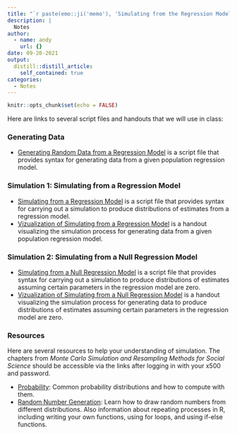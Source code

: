 ```yaml
---
title: "`r paste(emo::ji('memo'), 'Simulating from the Regression Model')`"
description: |
  Notes
author:
  - name: andy
    url: {}
date: 09-20-2021
output:
  distill::distill_article:
    self_contained: true
categories:
  - Notes
---
```



```r
knitr::opts_chunk$set(echo = FALSE)
```

Here are links to several script files and handouts that we will use in class:

### Generating Data

- [Generating Random Data from a Regression Model](../../scripts/f21-03-generate-random-data.R) is a script file that provides syntax for generating data from a given population regression model.


### Simulation 1: Simulating from a Regression Model

- [Simulating from a Regression Model](../../scripts/f21-04-simulating-from-the-regression-model.R) is a script file that provides syntax for carrying out a simulation to produce distributions of estimates from a regression model.
- [Vizualization of Simulating from a Regression Model](../../handouts/thought-experiment-01.pdf) is a handout visualizing the simulation process for generating data from a given population regression model.

### Simulation 2: Simulating from a Null Regression Model

- [Simulating from a Null Regression Model](../../scripts/f21-05-simulating-from-the-null-regression-model.R) is a script file that provides syntax for carrying out a simulation to produce distributions of estimates assuming certain parameters in the regression model are zero.
- [Vizualization of Simulating from a Null Regression Model](../../handouts/thought-experiment-02.pdf) is a handout visualizing the simulation process for generating data to produce distributions of estimates assuming certain parameters in the regression model are zero.

### Resources

Here are several resources to help your understanding of simulation. The chapters from *Monte Carlo Simulation and Resampling Methods for Social Science* should be accessible via the links after logging in with your x500 and password. 

- [Probability](https://dx-doi-org.ezp2.lib.umn.edu/10.4135/9781483319605.n2): Common probability distributions and how to compute with them.
- [Random Number Generation](https://dx-doi-org.ezp2.lib.umn.edu/10.4135/9781483319605.n4): Learn how to draw random numbers from different distributions. Also information about repeating processes in R, including writing your own functions, using for loops, and using if-else functions.




